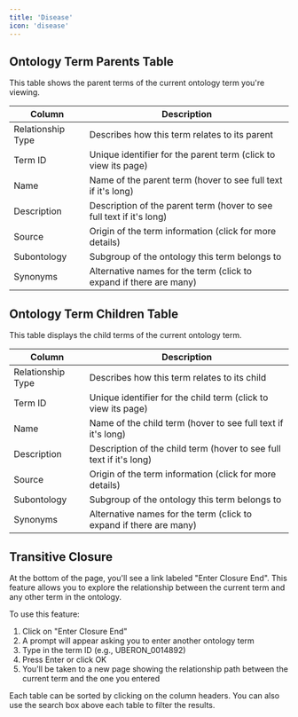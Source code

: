 ```yaml
---
title: 'Disease'
icon: 'disease'
---
```


## Ontology Term Parents Table

This table shows the parent terms of the current ontology term you're viewing.

| Column | Description |
|--------|-------------|
| Relationship Type | Describes how this term relates to its parent |
| Term ID | Unique identifier for the parent term (click to view its page) |
| Name | Name of the parent term (hover to see full text if it's long) |
| Description | Description of the parent term (hover to see full text if it's long) |
| Source | Origin of the term information (click for more details) |
| Subontology | Subgroup of the ontology this term belongs to |
| Synonyms | Alternative names for the term (click to expand if there are many) |

## Ontology Term Children Table

This table displays the child terms of the current ontology term.

| Column | Description |
|--------|-------------|
| Relationship Type | Describes how this term relates to its child |
| Term ID | Unique identifier for the child term (click to view its page) |
| Name | Name of the child term (hover to see full text if it's long) |
| Description | Description of the child term (hover to see full text if it's long) |
| Source | Origin of the term information (click for more details) |
| Subontology | Subgroup of the ontology this term belongs to |
| Synonyms | Alternative names for the term (click to expand if there are many) |

## Transitive Closure

At the bottom of the page, you'll see a link labeled "Enter Closure End". This feature allows you to explore the relationship between the current term and any other term in the ontology.

To use this feature:
1. Click on "Enter Closure End"
2. A prompt will appear asking you to enter another ontology term
3. Type in the term ID (e.g., UBERON_0014892)
4. Press Enter or click OK
5. You'll be taken to a new page showing the relationship path between the current term and the one you entered

Each table can be sorted by clicking on the column headers. You can also use the search box above each table to filter the results.
